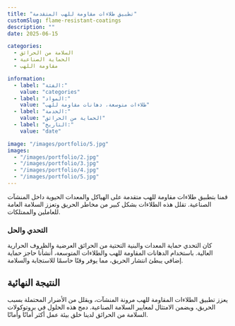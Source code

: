 ```yaml
---
title: "تطبيق طلاءات مقاومة للهب المتقدمة"
customSlug: flame-resistant-coatings
description: ""
date: 2025-06-15

categories:
  - السلامة من الحرائق
  - الحماية الصناعية
  - مقاومة اللهب

information:
  - label: "الفئة:"
    value: "categories"
  - label: "المواد:"
    value: "طلاءات متوسعة، دهانات مقاومة للهب"
  - label: "الخدمة:"
    value: "الحماية من الحرائق"
  - label: "التاريخ:"
    value: "date"

image: "/images/portfolio/5.jpg"
images:
  - "/images/portfolio/2.jpg"
  - "/images/portfolio/3.jpg"
  - "/images/portfolio/4.jpg"
  - "/images/portfolio/5.jpg"
---
```


قمنا بتطبيق طلاءات مقاومة للهب متقدمة على الهياكل والمعدات الحيوية داخل المنشآت الصناعية. تقلل هذه الطلاءات بشكل كبير من مخاطر الحريق وتعزز السلامة العامة للعاملين والممتلكات.

### التحدي والحل

كان التحدي حماية المعدات والبنية التحتية من الحرائق العرضية والظروف الحرارية العالية. باستخدام الدهانات المقاومة للهب والطلاءات المتوسعة، أنشأنا حاجز حماية إضافي يبطئ انتشار الحريق، مما يوفر وقتًا حاسمًا للاستجابة والسلامة.

## النتيجة النهائية

يعزز تطبيق الطلاءات المقاومة للهب مرونة المنشآت، ويقلل من الأضرار المحتملة بسبب الحريق، ويضمن الامتثال لمعايير السلامة الصناعية. دمج هذه الحلول في بروتوكولات السلامة من الحرائق لدينا خلق بيئة عمل أكثر أمانًا وأمانًا.

